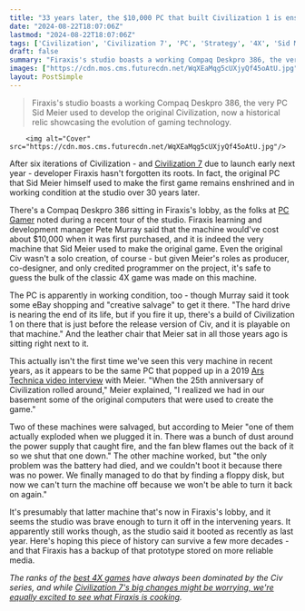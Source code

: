 ```yaml
---
title: "33 years later, the $10,000 PC that built Civilization 1 is enshrined at Firaxis alongside the leather chair that Sid Meier sat in to make it"
date: "2024-08-22T18:07:06Z"
lastmod: "2024-08-22T18:07:06Z"
tags: ['Civilization', 'Civilization 7', 'PC', 'Strategy', '4X', 'Sid Meier', 'Firaxis']
draft: false
summary: "Firaxis's studio boasts a working Compaq Deskpro 386, the very PC Sid Meier used to develop the original Civilization, now a historical relic showcasing the evolution of gaming technology."
images: ["https://cdn.mos.cms.futurecdn.net/WqXEaMqg5cUXjyQf45oAtU.jpg"]
layout: PostSimple
---
```

> Firaxis's studio boasts a working Compaq Deskpro 386, the very PC Sid Meier used to develop the original Civilization, now a historical relic showcasing the evolution of gaming technology.


        <img alt="Cover" src="https://cdn.mos.cms.futurecdn.net/WqXEaMqg5cUXjyQf45oAtU.jpg"/>
        
After six iterations of Civilization - and [Civilization 7](https://www.gamesradar.com/games/strategy/civilization-7-guide/) due to launch early next year - developer Firaxis hasn't forgotten its roots. In fact, the original PC that Sid Meier himself used to make the first game remains enshrined and in working condition at the studio over 30 years later.

There's a Compaq Deskpro 386 sitting in Firaxis's lobby, as the folks at [PC Gamer](https://www.pcgamer.com/games/strategy/if-you-fire-it-up-theres-a-build-of-civilization-1-on-there-the-dollar10000-pc-that-sid-meier-used-to-develop-civilization-has-a-whopping-16mb-of-memory-and-still-runs/) noted during a recent tour of the studio. Firaxis learning and development manager Pete Murray said that the machine would've cost about $10,000 when it was first purchased, and it is indeed the very machine that Sid Meier used to make the original game. Even the original Civ wasn't a solo creation, of course - but given Meier's roles as producer, co-designer, and only credited programmer on the project, it's safe to guess the bulk of the classic 4X game was made on this machine.

The PC is apparently in working condition, too - though Murray said it took some eBay shopping and "creative salvage" to get it there. "The hard drive is nearing the end of its life, but if you fire it up, there's a build of Civilization 1 on there that is just before the release version of Civ, and it is playable on that machine." And the leather chair that Meier sat in all those years ago is sitting right next to it.

This actually isn't the first time we've seen this very machine in recent years, as it appears to be the same PC that popped up in a 2019 [Ars Technica video interview](https://www.youtube.com/watch?v=XwUM33VJRbY) with Meier. "When the 25th anniversary of Civilization rolled around," Meier explained, "I realized we had in our basement some of the original computers that were used to create the game."

Two of these machines were salvaged, but according to Meier "one of them actually exploded when we plugged it in. There was a bunch of dust around the power supply that caught fire, and the fan blew flames out the back of it so we shut that one down." The other machine worked, but "the only problem was the battery had died, and we couldn't boot it because there was no power. We finally managed to do that by finding a floppy disk, but now we can't turn the machine off because we won't be able to turn it back on again."

It's presumably that latter machine that's now in Firaxis's lobby, and it seems the studio was brave enough to turn it off in the intervening years. It apparently still works though, as the studio said it booted as recently as last year. Here's hoping this piece of history can survive a few more decades - and that Firaxis has a backup of that prototype stored on more reliable media.

*The ranks of the *[<em>best 4X games</em>](https://www.gamesradar.com/best-4x-games/)* have always been dominated by the Civ series, and while *[<em>Civilization 7's big changes might be worrying, we're equally excited to see what Firaxis is cooking</em>](https://www.gamesradar.com/games/strategy/some-of-civilization-7s-biggest-changes-worry-me-but-ive-never-been-so-excited-to-see-what-firaxis-is-cooking/)*.* 
        